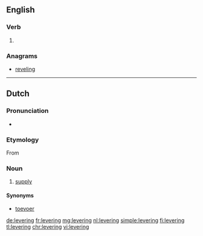 ==English==

===Verb===
{{head|en}}

# {{present participle of|lever}}

===Anagrams===
* [[reveling#English|reveling]]

----

==Dutch==

===Pronunciation===
* {{audio|Nl-levering.ogg|Audio|lang=nl}}
{{hyphenation|le|ve|ring|lang=nl}}
===Etymology===
From {{suffix|leveren|ing|lang=nl}}
===Noun===
{{nl-noun|f|-en|leveringetje|dim2=leverinkje}}
# [[supply]]

====Synonyms====
* [[toevoer]]

[[de:levering]]
[[fr:levering]]
[[mg:levering]]
[[nl:levering]]
[[simple:levering]]
[[fi:levering]]
[[tl:levering]]
[[chr:levering]]
[[vi:levering]]
